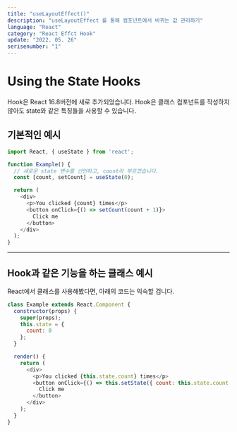 ```yaml
---
title: "useLayoutEffect()"
description: "useLayoutEffect 를 통해 컴포넌트에서 바뀌는 값 관리하기"
language: "React"
category: "React Effct Hook"
update: "2022. 05. 26"
serisenumber: "1"
---
```

# Using the State Hooks
Hook은 React 16.8버전에 새로 추가되었습니다. Hook은 클래스 컴포넌트를 작성하지 않아도 state와 같은 특징들을 사용할 수 있습니다.

## 기본적인 예시
~~~js {5}
import React, { useState } from 'react';

function Example() {
  // 새로운 state 변수를 선언하고, count라 부르겠습니다.
  const [count, setCount] = useState(0);

  return (
    <div>
      <p>You clicked {count} times</p>
      <button onClick={() => setCount(count + 1)}>
        Click me
      </button>
    </div>
  );
}
~~~
---

## Hook과 같은 기능을 하는 클래스 예시

React에서 클래스를 사용해봤다면, 아래의 코드는 익숙할 겁니다.

~~~js
class Example extends React.Component {
  constructor(props) {
    super(props);
    this.state = {
      count: 0
    };
  }

  render() {
    return (
      <div>
        <p>You clicked {this.state.count} times</p>
        <button onClick={() => this.setState({ count: this.state.count + 1 })}>
          Click me
        </button>
      </div>
    );
  }
}
~~~